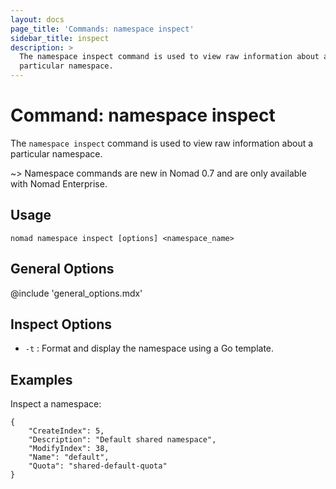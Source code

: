```yaml
---
layout: docs
page_title: 'Commands: namespace inspect'
sidebar_title: inspect
description: >
  The namespace inspect command is used to view raw information about a
  particular namespace.
---
```


# Command: namespace inspect

The `namespace inspect` command is used to view raw information about a particular
namespace.

~> Namespace commands are new in Nomad 0.7 and are only available with Nomad
Enterprise.

## Usage

```plaintext
nomad namespace inspect [options] <namespace_name>
```

## General Options

@include 'general_options.mdx'

## Inspect Options

- `-t` : Format and display the namespace using a Go template.

## Examples

Inspect a namespace:

```shell-sessionnomad namespace inspect default
{
    "CreateIndex": 5,
    "Description": "Default shared namespace",
    "ModifyIndex": 38,
    "Name": "default",
    "Quota": "shared-default-quota"
}
```
